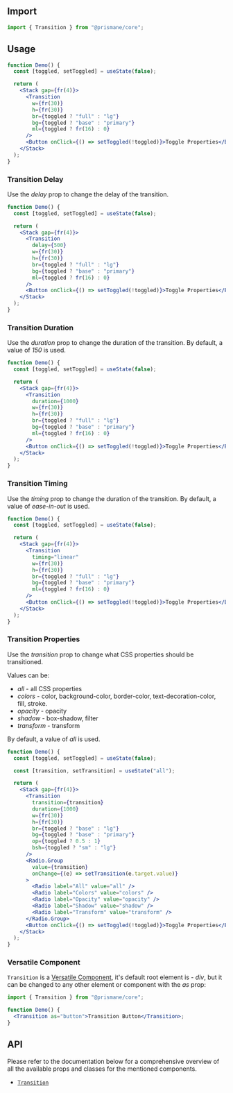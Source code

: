 ## Import

```js
import { Transition } from "@prismane/core";
```

## Usage

```jsx preview
function Demo() {
  const [toggled, setToggled] = useState(false);

  return (
    <Stack gap={fr(4)}>
      <Transition
        w={fr(30)}
        h={fr(30)}
        br={toggled ? "full" : "lg"}
        bg={toggled ? "base" : "primary"}
        ml={toggled ? fr(16) : 0}
      />
      <Button onClick={() => setToggled(!toggled)}>Toggle Properties</Button>
    </Stack>
  );
}
```

### Transition Delay

Use the _delay_ prop to change the delay of the transition.

```jsx preview
function Demo() {
  const [toggled, setToggled] = useState(false);

  return (
    <Stack gap={fr(4)}>
      <Transition
        delay={500}
        w={fr(30)}
        h={fr(30)}
        br={toggled ? "full" : "lg"}
        bg={toggled ? "base" : "primary"}
        ml={toggled ? fr(16) : 0}
      />
      <Button onClick={() => setToggled(!toggled)}>Toggle Properties</Button>
    </Stack>
  );
}
```

### Transition Duration

Use the _duration_ prop to change the duration of the transition. By default, a value of _150_ is used.

```jsx preview
function Demo() {
  const [toggled, setToggled] = useState(false);

  return (
    <Stack gap={fr(4)}>
      <Transition
        duration={1000}
        w={fr(30)}
        h={fr(30)}
        br={toggled ? "full" : "lg"}
        bg={toggled ? "base" : "primary"}
        ml={toggled ? fr(16) : 0}
      />
      <Button onClick={() => setToggled(!toggled)}>Toggle Properties</Button>
    </Stack>
  );
}
```

### Transition Timing

Use the _timing_ prop to change the duration of the transition. By default, a value of _ease-in-out_ is used.

```jsx preview
function Demo() {
  const [toggled, setToggled] = useState(false);

  return (
    <Stack gap={fr(4)}>
      <Transition
        timing="linear"
        w={fr(30)}
        h={fr(30)}
        br={toggled ? "full" : "lg"}
        bg={toggled ? "base" : "primary"}
        ml={toggled ? fr(16) : 0}
      />
      <Button onClick={() => setToggled(!toggled)}>Toggle Properties</Button>
    </Stack>
  );
}
```

### Transition Properties

Use the _transition_ prop to change what CSS properties should be transitioned.

Values can be:

- _all_ - all CSS properties
- _colors_ - color, background-color, border-color, text-decoration-color, fill, stroke.
- _opacity_ - opacity
- _shadow_ - box-shadow, filter
- _transform_ - transform

By default, a value of _all_ is used.

```jsx preview
function Demo() {
  const [toggled, setToggled] = useState(false);

  const [transition, setTransition] = useState("all");

  return (
    <Stack gap={fr(4)}>
      <Transition
        transition={transition}
        duration={1000}
        w={fr(30)}
        h={fr(30)}
        br={toggled ? "base" : "lg"}
        bg={toggled ? "base" : "primary"}
        op={toggled ? 0.5 : 1}
        bsh={toggled ? "sm" : "lg"}
      />
      <Radio.Group
        value={transition}
        onChange={(e) => setTransition(e.target.value)}
      >
        <Radio label="All" value="all" />
        <Radio label="Colors" value="colors" />
        <Radio label="Opacity" value="opacity" />
        <Radio label="Shadow" value="shadow" />
        <Radio label="Transform" value="transform" />
      </Radio.Group>
      <Button onClick={() => setToggled(!toggled)}>Toggle Properties</Button>
    </Stack>
  );
}
```

### Versatile Component

`Transition` is a [Versatile Component](/docs/getting-started/versatile-components), it's default root element is - _div_, but it can be changed to any other element or component with the _as_ prop:

```jsx
import { Transition } from "@prismane/core";

function Demo() {
  <Transition as="button">Transition Button</Transition>;
}
```

## API

Please refer to the documentation below for a comprehensive overview of all the available props and classes for the mentioned components.

- [`Transition`](/docs/components-api/transition-api)
